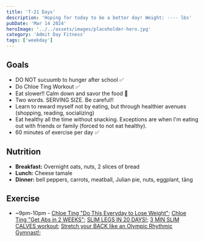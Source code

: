 ```yaml
---
title: 'T-21 Days'
description: 'Hoping for today to be a better day! Weight: ---- lbs'
pubDate: 'Mar 14 2024'
heroImage: '../../assets/images/placeholder-hero.jpg'
category: 'Admit Day Fitness'
tags: ['weekday']
---
```


## Goals

- DO NOT sucuumb to hunger after school ✅
- Do Chloe Ting Workout ✅
- Eat slower!! Calm down and savor the food 🥂
- Two words. SERVING SIZE. Be careful!!
- Learn to reward myself not by eating, but through healthier avenues (shopping, reading, socializing)
- Eat healthy all the time without snacking. Exceptions are when I'm eating out with friends or family (forced to not eat healthy).
- 60 minutes of exercise per day ✅

## Nutrition

- **Breakfast:** Overnight oats, nuts, 2 slices of bread
- **Lunch:** Cheese tamale
- **Dinner:** bell peppers, carrots, meatball, Julian pie, nuts, eggplant, tāng

## Exercise

- ~9pm-10pm - [Chloe Ting "Do This Everyday to Lose Weight"](https://www.youtube.com/watch?v=2MoGxae-zyo); [Chloe Ting "Get Abs in 2 WEEKS"](https://www.youtube.com/watch?v=2pLT-olgUJs); [SLIM LEGS IN 20 DAYS!](https://www.youtube.com/watch?v=Jg61m0DwURs); [3 MIN SLIM CALVES workout](https://www.youtube.com/watch?v=7UyhQ88ZOSU); [Stretch your BACK like an Olympic Rhythmic Gymnast!](https://www.youtube.com/watch?v=vRWIts0MOM8);
